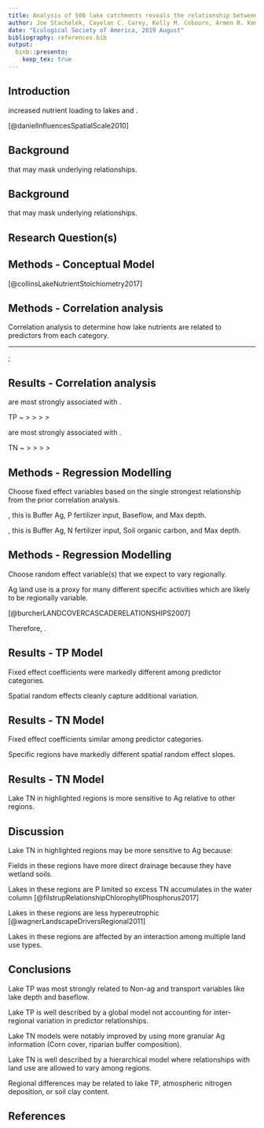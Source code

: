 ```yaml
---
title: Analysis of 500 lake catchments reveals the relationship between crop type, fertilizer and manure inputs and lake nutrient concentrations
author: Joe Stachelek, Cayelan C. Carey, Kelly M. Cobourn, Armen R. Kemanian, Tyler Wagner, Kathleen C. Weathers, Weizhe Weng and Patricia A. Soranno
date: "Ecological Society of America, 2019 August"
bibliography: references.bib
output: 
  binb::presento:
    keep_tex: true
---
```


## Introduction
\small

\alert{Ag land-use is associated with} increased nutrient loading to lakes and \alert{higher nutrient concentrations}.
\vspace{1em}
\begin{columns}[T]
\begin{column}{0.3\textwidth}
\includegraphics[width=3.1cm]{images/crops.png}
\end{column}
\begin{column}{0.7\textwidth}
\includegraphics[width=7cm]{images/daniel_2010.png}
\end{column}
\end{columns}
\tiny
\hspace{5em}[@danielInfluencesSpatialScale2010]

## Background
\small

\alert{Ag land-use is an aggregated measure} that may mask underlying relationships.

  \begin{figure}
    \includegraphics[width=11cm]{../../JournalSubmissions/lagos_ag/figures/cdl_vs_nlcd-1.png}
  \end{figure}

## Background
\small

\alert{Ag land-use is an aggregated measure} that may mask underlying relationships.

  \begin{figure}
    \includegraphics[width=11cm]{../../JournalSubmissions/lagos_ag/figures/satellite-1.png}
  \end{figure}

## Research Question(s)
\small

\textbf{Are more granular measures of Ag activity related to lake water quality (TN, TP) across hundreds of lakes and their watersheds?}

\vspace{1em}

\begin{figure}
\includegraphics[width=9cm]{../../JournalSubmissions/lagos_ag/figures/11_map-1.png}
\end{figure}

## Methods - Conceptual Model
\small

\begin{columns}
\begin{column}{0.5\textwidth}
\begin{itemize}[leftmargin=*]
\item \begin{tabular}{cc}
        \raisebox{-.5\height}{\includegraphics[width=0.1\paperwidth]{images/input_key}} & Nutrient inputs
       \end{tabular}
\item \begin{tabular}{cc}
        \raisebox{-.5\height}{\includegraphics[width=0.1\paperwidth]{images/transport_key}} & Nutrient transport
        \end{tabular}
\item \begin{tabular}{cc}
        \raisebox{-.5\height}{\includegraphics[width=0.1\paperwidth]{images/proxy_key}} & Nutrient proxies
        \end{tabular}
\end{itemize}
\end{column}
\begin{column}{0.5\textwidth}
\begin{itemize}[leftmargin=*]
\item \begin{tabular}{cc}
        \raisebox{-.5\height}{\includegraphics[width=0.1\paperwidth]{images/buffer_key}} & Buffer composition
        \end{tabular}
\item \begin{tabular}{cc}
        \raisebox{-.5\height}{\includegraphics[width=0.1\paperwidth]{images/lake_key}} & Lake characteristics
        \end{tabular}
\end{itemize}
\end{column}
\end{columns}

\tiny [@collinsLakeNutrientStoichiometry2017]

<!-- ## Methods - Data -->
<!-- \vspace{-3.5em} -->
<!-- \begin{figure} -->
<!-- \includegraphics[width=7cm]{../../JournalSubmissions/lagos_ag/figures/11_map-1.png} -->
<!-- \end{figure} -->
<!-- \textblockcolour{colorlgray} -->
<!-- \begin{textblock}{12}(1,6) -->
<!-- \small -->
<!-- Inputs \hspace{17pt} - Fertilizer and manure applications\\Land use \hspace{2pt} - Ag, Pasture, Row crop, Corn, Soybeans, \\ \hspace{62pt} N-fixers, Small grains\\Transport \hspace{0pt} - Baseflow, Soil characteristics, Precipitation\\Buffers \hspace{13pt} - See \emph{Land use}\\Lake \hspace{26pt} - Max depth, Area, etc. -->
<!-- \end{textblock} -->

## Methods - Correlation analysis
\small

Correlation analysis to determine how lake nutrients are related to predictors from each category.

\begin{center}
\includegraphics[width=0.85\paperwidth]{images/correlation_diagram.png}
\end{center}

____

\tikz[overlay,remember picture] \node[opacity=1, at=(current page.center)]{%
  \includegraphics[width=0.9\paperwidth]{../../JournalSubmissions/lagos_ag/figures/dotplot-1}};

## Results - Correlation analysis
\small

\alert{Lake phosphorus concentrations} are most strongly associated with \alert{lake characteristics and measures of watershed nutrient transport}.

TP ~ \raisebox{-.35\height}{\includegraphics[width=0.1\paperwidth]{images/lake_key}} > \raisebox{-.35\height}{\includegraphics[width=0.1\paperwidth]{images/transport_key}} > \raisebox{-.35\height}{\includegraphics[width=0.1\paperwidth]{images/proxy_key}} > \raisebox{-.35\height}{\includegraphics[width=0.1\paperwidth]{images/buffer_key}} > \raisebox{-.35\height}{\includegraphics[width=0.1\paperwidth]{images/input_key}}

\vspace{0.5em}

\alert{Lake nitrogen concentrations} are most strongly associated with \alert{agricultural land use and the composition of riparian buffers}.

TN ~ \raisebox{-.35\height}{\includegraphics[width=0.1\paperwidth]{images/proxy_key}} > \raisebox{-.35\height}{\includegraphics[width=0.1\paperwidth]{images/buffer_key}} > \raisebox{-.35\height}{\includegraphics[width=0.1\paperwidth]{images/input_key}} > \raisebox{-.35\height}{\includegraphics[width=0.1\paperwidth]{images/lake_key}} > \raisebox{-.35\height}{\includegraphics[width=0.1\paperwidth]{images/transport_key}}

## Methods - Regression Modelling
\small

<!-- Many of the variables within predictor categories are related. -->

Choose fixed effect variables based on the single strongest relationship from the prior correlation analysis.

<!-- to intrepret the relative influence of each _category_ of predictors. -->

\vspace{1em}

\alert{For TP}, this is Buffer Ag, P fertilizer input, Baseflow, and Max depth.

\vspace{0.5em}

\alert{For TN}, this is Buffer Ag, N fertilizer input, Soil organic carbon, and Max depth.

<!-- [**figure**] -->

<!-- Therefore, \alert{we modelled a global relationship between most variables and lake nutrients}. -->

<!-- [**Cartoon model descriptions**] -->

<!-- Why are proxy variables used for spatial random effects? -->

<!-- Which variables were assigned to each category? -->

<!-- Modelling justification from Collins XXXX as well as Filstrup 2018. -->

## Methods - Regression Modelling
\small

Choose random effect variable(s) that we expect to vary regionally.

Ag land use is a proxy for many different specific activities which are likely to be regionally variable. \par \vspace{-1em}\tiny[@burcherLANDCOVERCASCADERELATIONSHIPS2007]\small

<!-- Evaluate spatial variation in the relationships between lake nutrients and Ag proxies. -->

<!-- ### Assumption 2 -->



\begin{figure}
    \includegraphics[width=11cm]{../../JournalSubmissions/lagos_ag/figures/02_hierarchical_demo-1.png}
  \end{figure}

Therefore, \alert{we modelled the relationship between land use variables and lake nutrients as spatially variable}. 

<!-- Spatial random effects estimates are weighted by sample size. -->
<!-- \vspace{1em} -->

## Results - TP Model 
\small

Fixed effect coefficients were markedly different among predictor categories.
<!-- # Note how different in magnitude baseflow and max depth are from the others. 
A one sd change in either will have a large effect on the fitted value -->

Spatial random effects cleanly capture additional variation.

  \begin{figure}
    \includegraphics[height=5.0cm]{../../JournalSubmissions/lagos_ag/figures/tp_summary-1.png}\hspace{1em}\includegraphics[height=5.0cm]{../../JournalSubmissions/lagos_ag/figures/tp_re-1.png}
  \end{figure}
  
## Results - TN Model 
\small

Fixed effect coefficients similar among predictor categories.

Specific regions have markedly different spatial random effect slopes.

  \begin{figure}
    \includegraphics[height=5.0cm]{../../JournalSubmissions/lagos_ag/figures/tn_summary-1.png}\hspace{1em}\includegraphics[height=5.0cm]{../../JournalSubmissions/lagos_ag/figures/tn_re-1.png}
  \end{figure}
  
## Results - TN Model
\small

Lake TN in highlighted regions is more sensitive to Ag relative to other regions.
\vspace{1em}

\begin{columns}
\column{5.5cm}
  \includegraphics[width=5.5cm]{../../JournalSubmissions/lagos_ag/figures/tn_re_hu4-1.png}
\column{5.5cm}
  \includegraphics[width=5.5cm]{../../JournalSubmissions/lagos_ag/figures/tn_re_compare-1.png}
\end{columns}
  
## Discussion
\small

Lake TN in highlighted regions may be more sensitive to Ag because:
\vspace{2em}

Fields in these regions have more direct drainage because they have wetland soils.

Lakes in these regions are P limited so excess TN accumulates in the water column \tiny[@filstrupRelationshipChlorophyllPhosphorus2017]\small

Lakes in these regions are less hypereutrophic \tiny[@wagnerLandscapeDriversRegional2011]\small
<!-- 18 percent vs 12 percent (jsta calculated) -->
<!-- TN not lower in these regions but still ... -->

Lakes in these regions are affected by an interaction among multiple land use types.



## Conclusions
\small

<!-- Both lake TP and lake TN are related to granular measures of Ag activity.  -->

Lake TP was most strongly related to Non-ag and transport variables like lake depth and baseflow. 

Lake TP is well described by a global model not accounting for inter-regional variation in predictor relationships.

\vspace{1em}

Lake TN models were notably improved by using more granular Ag information (Corn cover, riparian buffer composition). 
<!-- The Lake TN models using Corn as a primary landuse variable had higher predictive accuracy than models using row crop cover. -->

<!-- \tiny \small (cite Collins et al. 2017) -->

Lake TN is well described by a hierarchical model where relationships with land use are allowed to vary among regions. 

Regional differences may be related to lake TP, atmospheric nitrogen deposition, or soil clay content.

## References

\tiny
